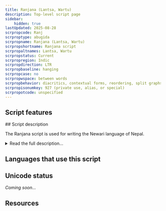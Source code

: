 ```yaml
---
title: Ranjana (Lantsa, Wartu)
description: Top-level script page
sidebar:
    hidden: true
lastUpdated: 2025-08-28
scrpropcode: Ranj
scrproptype: abugida
scrpropname: Ranjana (Lantsa, Wartu)
scrpropshortname: Ranjana script
scrpropaltnames: Lantsa, Wartu
scrpropstatus: Current
scrpropregion: Indic
scrpropdirection: LTR
scrpropbaseline: hanging
scrpropcase: no
scrpropwspace: between words
scrpropbehavior: diacritics, contextual forms, reordering, split graphs, required ligatures
scrpropisonumkey: 927 (private use, alias, or special)
scrpropotcode: unspecified
---
```



## Script features

<ScriptInfo />
## Script description

The Ranjana script is used for writing the Newari language of Nepal.

<details>
<summary>Read the full description...</summary>This language is also called Nepal-Bhasha, literally 'Nepal-Language', but it is not to be confused with Nepali. Similarly, the script is one of six subsumed under the name Nepal-Lipi, literally 'Nepal-Script', though it is not to be confused with Devanagari, which is the script used for writing Nepali. 

Ranjana was previously used along with the Prachalit, Bhujimol, Kutila, Golmol, and Litumol scripts for writing Newari, a Tibeto-Burman language unrelated to Nepali. Use of these scripts began to decline after the Gorkhali conquest of the Kathmandu valley in 1769, and they are now rarely used. Of the six, Prachalit and Ranjana are the most well-known, although even these are not commonly used and most young Newari speakers cannot read them. 

The script was derived from Brahmi via the Old Nepal script, both of which are now extinct, around the 12th century AD. It has been used since that time in a gradually decreasing capacity, but is still used for producing Hindu and Buddhist religious texts and taught in Buddhist monasteries. It is also used as a decorative script in much the same way as calligraphy is used in the West.

Ranjana is written from left to right. It must be written using a calligraphic implement, as the thickness of the strokes is important. It is an abugida, that is, each consonant letter represents a CV syllable inherently having the default vowel [a]. This vowel can be changed by appending various vowel diacritics to the consonant letter, or silenced by writing a _virama_ below the letter. Vowels at the start of a word are not written with a vowel diacritic as there is no preceding consonant for them to append to; instead they are written with an independent vowel letter, which is generally unrelated in shape to the corresponding vowel diacritic. There are thirty-three consonant letters, thirteen vowel diacritics and fourteen independent vowel letters.

Like many of the Brahmic scripts, Ranjana represents consonant clusters using conjuncts. These are usually stacked vertically. Unlike many of the Brahmic scripts (which use the _anusvara_ or _candrabindu_ symbols for this purpose), Ranjana also uses stacked conjuncts to represent homorganic nasals; that is, nasals pronounced in the same place as the following consonant, for example the [ndʒ] cluster in the middle of the word 'Ganges'.

The Ranjana script also employs the _danda_ and _double danda_ symbols used by a number of Indic scripts in a manner similar to the Latin comma and full stop. A _viram_ symbol (not to be confused with _virama_, above) is used to mark the end of a verse or section. There is also a symbol called _yig mgo_ which is a head mark used to indicate the first page in an unbound folio. The sacred symbol Om is written with a special letter.

There is a set of Ranjana digits from 0-9.

A variation of the Ranjana script exists, called _Wartu_. This is much the same as standard Ranjana, but with a wiggly headline on many of the letters.

_This script is not currently recognized by [ISO 15924](http://www.unicode.org/iso15924/), but is included in ScriptSource for research purposes. If you have any information on this script, please add the information to the site. Your contributions can be a great help in refining and expanding the ISO 15924 standard._
</details>

## Languages that use this script

<WsList script='Ranj' wsMax='5' />

## Unicode status

_Coming soon..._

## Resources

<ScriptResources detailSummary='seemore' />

